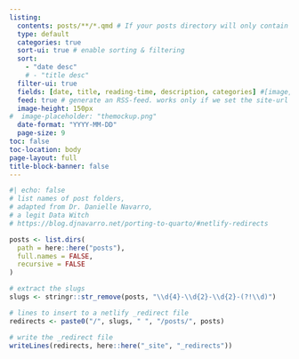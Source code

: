 ```yaml
---
listing:
  contents: posts/**/*.qmd # If your posts directory will only contain .qmd-files, then you may as well just write contents: posts
  type: default
  categories: true
  sort-ui: true # enable sorting & filtering
  sort: 
    - "date desc"
    # - "title desc"
  filter-ui: true   
  fields: [date, title, reading-time, description, categories] #[image, title, description, date, reading-time]
  feed: true # generate an RSS-feed. works only if we set the site-url in our _quarto.yml file. 
  image-height: 150px
#  image-placeholder: "themockup.png"
  date-format: "YYYY-MM-DD"
  page-size: 9
toc: false
toc-location: body
page-layout: full
title-block-banner: false
---
```


<!-- Want to support my blog? <a href="https://www.buymeacoffee.com/thomasmock" target="_blank"><img src="https://cdn.buymeacoffee.com/buttons/default-blue.png" alt="Buy Me A Coffee" height="30"></a> -->

<!-- <a rel="me" href="https://fosstodon.org/@thomas_mock"></a> -->

```r
#| echo: false
# list names of post folders, 
# adapted from Dr. Danielle Navarro,
# a legit Data Witch
# https://blog.djnavarro.net/porting-to-quarto/#netlify-redirects

posts <- list.dirs(
  path = here::here("posts"),
  full.names = FALSE,
  recursive = FALSE
)

# extract the slugs
slugs <- stringr::str_remove(posts, "\\d{4}-\\d{2}-\\d{2}-(?!\\d)")

# lines to insert to a netlify _redirect file
redirects <- paste0("/", slugs, " ", "/posts/", posts)

# write the _redirect file
writeLines(redirects, here::here("_site", "_redirects"))
```
